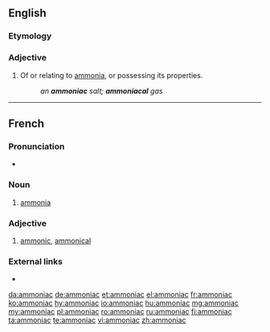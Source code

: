 ==English==

===Etymology===
{{etyl|la|en}} {{lena}}

===Adjective===
{{en-adj}}

# Of or relating to [[ammonia]], or possessing its properties.
#: ''an '''ammoniac''' salt; '''ammoniacal''' gas''

{{Webster 1913}}

----

==French==

===Pronunciation===
* {{audio|Fr-Paris--ammoniac.ogg|Audio (Paris)|lang=fr}}

===Noun===
{{fr-noun|m|-}}

# {{context|inorganic compound|lang=fr}} [[ammonia]]

===Adjective===
{{fr-adj|feminine=ammoniaque}}

# {{context|inorganic chemistry|lang=fr}} [[ammonic]], [[ammonical]]

===External links===
* {{R:TLFi}}

[[da:ammoniac]]
[[de:ammoniac]]
[[et:ammoniac]]
[[el:ammoniac]]
[[fr:ammoniac]]
[[ko:ammoniac]]
[[hy:ammoniac]]
[[io:ammoniac]]
[[hu:ammoniac]]
[[mg:ammoniac]]
[[my:ammoniac]]
[[pl:ammoniac]]
[[ro:ammoniac]]
[[ru:ammoniac]]
[[fi:ammoniac]]
[[ta:ammoniac]]
[[te:ammoniac]]
[[vi:ammoniac]]
[[zh:ammoniac]]
